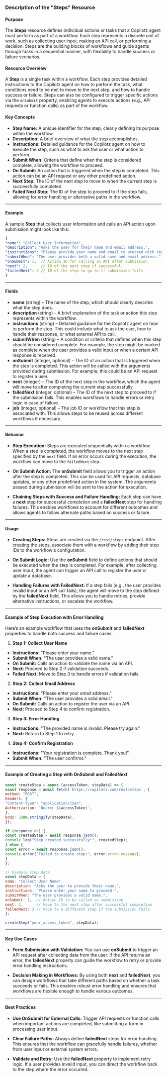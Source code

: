 
### Description of the **"Steps"** Resource

#### Purpose
The **Steps** resource defines individual actions or tasks that a Copilotz agent must perform as part of a workflow. Each step represents a discrete unit of work, such as collecting user input, making an API call, or performing a decision. Steps are the building blocks of workflows and guide agents through tasks in a sequential manner, with flexibility to handle success or failure scenarios.

#### Resource Overview
A **Step** is a single task within a workflow. Each step provides detailed instructions to the Copilotz agent on how to perform the task, what conditions need to be met to move to the next step, and how to handle success or failure. Steps can also be configured to trigger specific actions via the `onSubmit` property, enabling agents to execute actions (e.g., API requests or function calls) as part of the workflow.

#### Key Concepts
- **Step Name:** A unique identifier for the step, clearly defining its purpose within the workflow.
- **Description:** A brief overview of what the step accomplishes.
- **Instructions:** Detailed guidance for the Copilotz agent on how to execute the step, such as what to ask the user or what action to perform.
- **Submit When:** Criteria that define when the step is considered complete, allowing the workflow to proceed.
- **On Submit:** An action that is triggered when the step is completed. This action can be an API request or any other predefined action.
- **Next Step:** The ID of the next step to move to when the current step is successfully completed.
- **Failed Next Step:** The ID of the step to proceed to if the step fails, allowing for error handling or alternative paths in the workflow.

---

#### Example

A sample **Step** that collects user information and calls an API action upon submission might look like this:

```yaml
{
"name": "Collect User Information",
"description": "Asks the user for their name and email address.",
"instructions": "Please provide your name and email to proceed with registration.",
"submitWhen": "The user provides both a valid name and email address.",
"onSubmit": 1,  // Action ID for calling an API after submission
"next": 2,      // ID of the next step if successful
"failedNext": 3 // ID of the step to go to if submission fails
}
```

---

#### Fields

- **name** (string) – The name of the step, which should clearly describe what the step does.
- **description** (string) – A brief explanation of the task or action this step represents within the workflow.
- **instructions** (string) – Detailed guidance for the Copilotz agent on how to perform the step. This could include what to ask the user, how to handle their response, or what external API to call.
- **submitWhen** (string) – A condition or criteria that defines when this step should be considered complete. For example, the step might be marked as complete when the user provides a valid input or when a certain API response is received.
- **onSubmit** (integer, optional) – The ID of an action that is triggered when the step is completed. This action will be called with the arguments provided during submission. For example, this could be an API request to register a user.
- **next** (integer) – The ID of the next step in the workflow, which the agent will move to after completing the current step successfully.
- **failedNext** (integer, optional) – The ID of the next step to proceed to if the submission fails. This enables workflows to handle errors or retry logic in case of failure.
- **job** (integer, optional) – The job ID or workflow that this step is associated with. This allows steps to be reused across different workflows if necessary.

---

#### Behavior

- **Step Execution:** Steps are executed sequentially within a workflow. When a step is completed, the workflow moves to the next step specified by the `next` field. If an error occurs during the execution, the workflow can move to the `failedNext` step.

- **On Submit Action:** The **onSubmit** field allows you to trigger an action after the step is completed. This can be used for API requests, database updates, or any other predefined action in the system. The arguments passed during submission will be sent to the action for execution.

- **Chaining Steps with Success and Failure Handling:** Each step can have a **next** step for successful completion and a **failedNext** step for handling failures. This enables workflows to account for different outcomes and allows agents to follow alternate paths based on success or failure.

---

#### Usage

- **Creating Steps:** Steps are created via the `/rest/steps` endpoint. After creating the steps, associate them with a workflow by adding their step IDs to the workflow's configuration.

- **On Submit Logic:** Use the **onSubmit** field to define actions that should be executed when the step is completed. For example, after collecting user input, the agent can trigger an API call to register the user or update a database.

- **Handling Failures with FailedNext:** If a step fails (e.g., the user provides invalid input or an API call fails), the agent will move to the step defined by the **failedNext** field. This allows you to handle retries, provide alternative instructions, or escalate the workflow.

---

#### Example of Step Execution with Error Handling

Here’s an example workflow that uses the **onSubmit** and **failedNext** properties to handle both success and failure cases:

1. **Step 1: Collect User Name**
- **Instructions:** "Please enter your name."
- **Submit When:** "The user provides a valid name."
- **On Submit:** Calls an action to validate the name via an API.
- **Next:** Proceed to Step 2 if validation succeeds.
- **Failed Next:** Move to Step 3 to handle errors if validation fails.

2. **Step 2: Collect Email Address**
- **Instructions:** "Please enter your email address."
- **Submit When:** "The user provides a valid email."
- **On Submit:** Calls an action to register the user via an API.
- **Next:** Proceed to Step 4 to confirm registration.

3. **Step 3: Error Handling**
- **Instructions:** "The provided name is invalid. Please try again."
- **Next:** Return to Step 1 to retry.

4. **Step 4: Confirm Registration**
- **Instructions:** "Your registration is complete. Thank you!"
- **Submit When:** "The user confirms."

---

#### Example of Creating a Step with OnSubmit and FailedNext

```javascript
const createStep = async (accessToken, stepData) => {
const response = await fetch(`https://copilotz.com/rest/steps`, {
method: "POST",
headers: {
"Content-Type": "application/json",
Authorization: `Bearer ${accessToken}`,
},
body: JSON.stringify(stepData),
});

if (response.ok) {
const createdStep = await response.json();
console.log("Step created successfully:", createdStep);
} else {
const error = await response.json();
console.error("Failed to create step:", error.error.message);
}
};

// Example step data
const stepData = {
name: "Collect User Name",
description: "Asks the user to provide their name.",
instructions: "Please enter your name to proceed.",
submitWhen: "The user provides a valid name.",
onSubmit: 1,  // Action ID to be called on submission
next: 2,      // Move to the next step after successful completion
failedNext: 3 // Move to a different step if the submission fails
};

createStep("your_access_token", stepData);
```

---

#### Key Use Cases

- **Form Submission with Validation:** You can use **onSubmit** to trigger an API request after collecting data from the user. If the API returns an error, the **failedNext** property can guide the workflow to retry or provide error handling instructions.

- **Decision Making in Workflows:** By using both **next** and **failedNext**, you can design workflows that take different paths based on whether a task succeeds or fails. This enables robust error handling and ensures that workflows are flexible enough to handle various outcomes.

---

#### Best Practices

- **Use OnSubmit for External Calls:** Trigger API requests or function calls when important actions are completed, like submitting a form or processing user input.

- **Clear Failure Paths:** Always define **failedNext** steps for error handling. This ensures that the workflow can gracefully handle failures, whether from user input or external system errors.

- **Validate and Retry:** Use the **failedNext** property to implement retry logic. If a user provides invalid input, you can direct the workflow back to the step where the error occurred.
